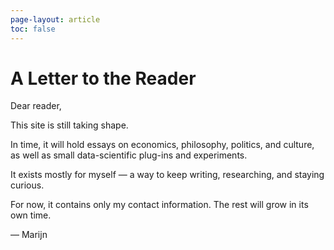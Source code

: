 ```yaml
---
page-layout: article
toc: false
---
```


# A Letter to the Reader {.text-center .mb-4}

::: {.lede}
Dear reader,
:::

This site is still taking shape.

In time, it will hold essays on economics, philosophy, politics, and culture, as well as small data-scientific plug-ins and experiments.

It exists mostly for myself — a way to keep writing, researching, and staying curious.

For now, it contains only my contact information. The rest will grow in its own time.

<div class="signature">
— Marijn
</div>

